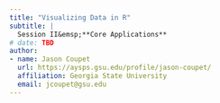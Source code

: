 ```yaml
---
title: "Visualizing Data in R"
subtitle: |
  Session II&emsp;**Core Applications**
# date: TBD
author:
- name: Jason Coupet
  url: https://aysps.gsu.edu/profile/jason-coupet/
  affiliation: Georgia State University
  email: jcoupet@gsu.edu
---
```

